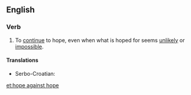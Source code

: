 ==English==

===Verb===
{{head|en|verb|head=to [[hope]] [[against]] hope}}

# {{idiomatic}} To [[continue]] to hope, even when what is hoped for seems [[unlikely]] or [[impossible]].

====Translations====
{{trans-top|}}
* Serbo-Croatian: {{t-|sh|uzaludno se nadati}}
{{trans-mid}}
{{trans-bottom}}

[[et:hope against hope]]